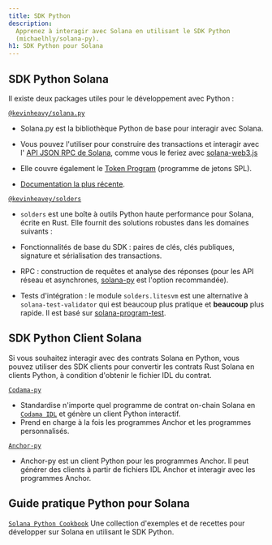 ```yaml
---
title: SDK Python
description:
  Apprenez à interagir avec Solana en utilisant le SDK Python
  (michaelhly/solana-py).
h1: SDK Python pour Solana
---
```


## SDK Python Solana

Il existe deux packages utiles pour le développement avec Python :

[`@kevinheavy/solana.py`](https://github.com/michaelhly/solana-py)

- Solana.py est la bibliothèque Python de base pour interagir avec Solana.
- Vous pouvez l'utiliser pour construire des transactions et interagir avec l'
  [API JSON RPC de Solana](/docs/rpc), comme vous le feriez avec
  [solana-web3.js](https://github.com/solana-labs/solana-web3.js/)

- Elle couvre également le [Token Program](/docs/rpc) (programme de jetons SPL).

- [Documentation la plus récente](https://michaelhly.github.io/solana-py/).

[`@kevinheavey/solders`](https://github.com/kevinheavey/solders)

- `solders` est une boîte à outils Python haute performance pour Solana, écrite
  en Rust. Elle fournit des solutions robustes dans les domaines suivants :

- Fonctionnalités de base du SDK : paires de clés, clés publiques, signature et
  sérialisation des transactions.
- RPC : construction de requêtes et analyse des réponses (pour les API réseau et
  asynchrones,
  [solana-py](https://michaelhly.github.io/solana-py/rpc/async_api/) est
  l'option recommandée).
- Tests d'intégration : le module `solders.litesvm` est une alternative à
  `solana-test-validator` qui est beaucoup plus pratique et **beaucoup** plus
  rapide. Il est basé sur
  [solana-program-test](https://crates.io/crates/solana-program-test).

## SDK Python Client Solana

Si vous souhaitez interagir avec des contrats Solana en Python, vous pouvez
utiliser des SDK clients pour convertir les contrats Rust Solana en clients
Python, à condition d'obtenir le fichier IDL du contrat.

[`Codama-py`](https://www.npmjs.com/package/codama-py)

- Standardise n'importe quel programme de contrat on-chain Solana en
  [`Codama IDL`](https://github.com/codama-idl/codama) et génère un client
  Python interactif.
- Prend en charge à la fois les programmes Anchor et les programmes
  personnalisés.

[`Anchor-py`](https://github.com/kevinheavey/anchorpy)

- Anchor-py est un client Python pour les programmes Anchor. Il peut générer des
  clients à partir de fichiers IDL Anchor et interagir avec les programmes
  Anchor.

## Guide pratique Python pour Solana

[`Solana Python Cookbook`](/developers/cookbook) Une collection d'exemples et de
recettes pour développer sur Solana en utilisant le SDK Python.